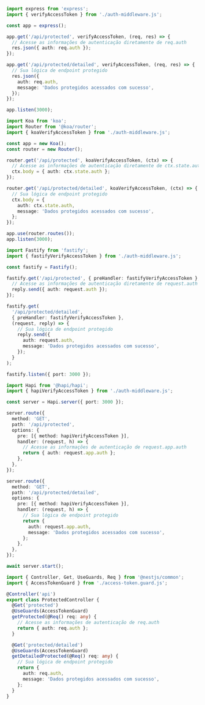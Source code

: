 
<Tabs groupId="api-framework">
  <TabItem value="express" label="Express.js">

```ts title="app.ts"
import express from 'express';
import { verifyAccessToken } from './auth-middleware.js';

const app = express();

app.get('/api/protected', verifyAccessToken, (req, res) => {
  // Acesse as informações de autenticação diretamente de req.auth
  res.json({ auth: req.auth });
});

app.get('/api/protected/detailed', verifyAccessToken, (req, res) => {
  // Sua lógica de endpoint protegido
  res.json({
    auth: req.auth,
    message: 'Dados protegidos acessados com sucesso',
  });
});

app.listen(3000);
```

  </TabItem>
  <TabItem value="koa" label="Koa.js">

```ts title="app.ts"
import Koa from 'koa';
import Router from '@koa/router';
import { koaVerifyAccessToken } from './auth-middleware.js';

const app = new Koa();
const router = new Router();

router.get('/api/protected', koaVerifyAccessToken, (ctx) => {
  // Acesse as informações de autenticação diretamente de ctx.state.auth
  ctx.body = { auth: ctx.state.auth };
});

router.get('/api/protected/detailed', koaVerifyAccessToken, (ctx) => {
  // Sua lógica de endpoint protegido
  ctx.body = {
    auth: ctx.state.auth,
    message: 'Dados protegidos acessados com sucesso',
  };
});

app.use(router.routes());
app.listen(3000);
```

  </TabItem>
  <TabItem value="fastify" label="Fastify">

```ts title="app.ts"
import Fastify from 'fastify';
import { fastifyVerifyAccessToken } from './auth-middleware.js';

const fastify = Fastify();

fastify.get('/api/protected', { preHandler: fastifyVerifyAccessToken }, (request, reply) => {
  // Acesse as informações de autenticação diretamente de request.auth
  reply.send({ auth: request.auth });
});

fastify.get(
  '/api/protected/detailed',
  { preHandler: fastifyVerifyAccessToken },
  (request, reply) => {
    // Sua lógica de endpoint protegido
    reply.send({
      auth: request.auth,
      message: 'Dados protegidos acessados com sucesso',
    });
  }
);

fastify.listen({ port: 3000 });
```

  </TabItem>
  <TabItem value="hapi" label="Hapi.js">

```ts title="app.ts"
import Hapi from '@hapi/hapi';
import { hapiVerifyAccessToken } from './auth-middleware.js';

const server = Hapi.server({ port: 3000 });

server.route({
  method: 'GET',
  path: '/api/protected',
  options: {
    pre: [{ method: hapiVerifyAccessToken }],
    handler: (request, h) => {
      // Acesse as informações de autenticação de request.app.auth
      return { auth: request.app.auth };
    },
  },
});

server.route({
  method: 'GET',
  path: '/api/protected/detailed',
  options: {
    pre: [{ method: hapiVerifyAccessToken }],
    handler: (request, h) => {
      // Sua lógica de endpoint protegido
      return {
        auth: request.app.auth,
        message: 'Dados protegidos acessados com sucesso',
      };
    },
  },
});

await server.start();
```

  </TabItem>
  <TabItem value="nestjs" label="NestJS">

```ts title="protected.controller.ts"
import { Controller, Get, UseGuards, Req } from '@nestjs/common';
import { AccessTokenGuard } from './access-token.guard.js';

@Controller('api')
export class ProtectedController {
  @Get('protected')
  @UseGuards(AccessTokenGuard)
  getProtected(@Req() req: any) {
    // Acesse as informações de autenticação de req.auth
    return { auth: req.auth };
  }

  @Get('protected/detailed')
  @UseGuards(AccessTokenGuard)
  getDetailedProtected(@Req() req: any) {
    // Sua lógica de endpoint protegido
    return {
      auth: req.auth,
      message: 'Dados protegidos acessados com sucesso',
    };
  }
}
```

  </TabItem>
</Tabs>
